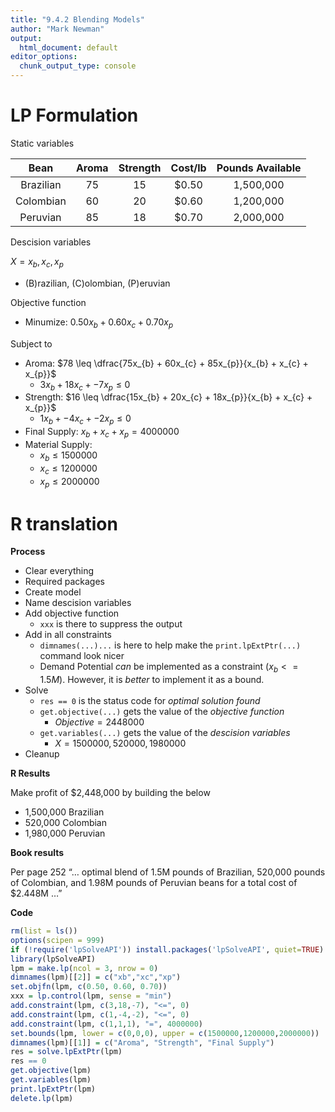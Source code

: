 ```yaml
---
title: "9.4.2 Blending Models"
author: "Mark Newman"
output:
  html_document: default
editor_options: 
  chunk_output_type: console
---
```


# LP Formulation

Static variables

Bean | Aroma | Strength | Cost/lb | Pounds Available
:--:|:--:|:--:|:--:|:--:
Brazilian | 75 | 15 | $0.50 | 1,500,000
Colombian | 60 | 20 | $0.60 | 1,200,000
Peruvian | 85 | 18 | $0.70 | 2,000,000

Descision variables

$X = x_{b}, x_{c}, x_{p}$

* (B)razilian, (C)olombian, (P)eruvian

Objective function

* Minumize: $0.50x_{b} + 0.60x_{c} + 0.70x_{p}$
  
Subject to

* Aroma: $78 \leq \dfrac{75x_{b} + 60x_{c} + 85x_{p}}{x_{b} + x_{c} + x_{p}}$
    * $3x_{b} + 18x_{c} + -7x_{p} \leq 0$
* Strength: $16 \leq \dfrac{15x_{b} + 20x_{c} + 18x_{p}}{x_{b} + x_{c} + x_{p}}$ 
    * $1x_{b} + -4x_{c} + -2x_{p} \leq 0$
* Final Supply: $x_{b} + x_{c} + x_{p} = 4000000$
* Material Supply:
    * $x_{b} \leq 1500000$
    * $x_{c} \leq 1200000$
    * $x_{p} \leq 2000000$
    
# R translation

**Process**

* Clear everything
* Required packages
* Create model
* Name descision variables
* Add objective function
    * `xxx` is there to suppress the output
* Add in all constraints
    * `dimnames(...)...` is here to help make the `print.lpExtPtr(...)` command look nicer
    * Demand Potential _can_ be implemented as a constraint ($x_{b} <= 1.5M$). However, it is _better_ to implement it as a bound.
* Solve
    * `res == 0` is the status code for _optimal solution found_
    * `get.objective(...)` gets the value of the _objective function_
        * $Objective = 2448000$
    * `get.variables(...)` gets the value of the _descision variables_
        * $X = 1500000,520000,1980000$
* Cleanup

**R Results**

Make profit of $2,448,000 by building the below

* 1,500,000 Brazilian
*  520,000 Colombian
* 1,980,000 Peruvian

**Book results**

Per page 252 "... optimal blend of 1.5M pounds of Brazilian, 520,000 pounds of Colombian, and 1.98M pounds of Peruvian beans for a total cost of $2.448M ..."

**Code**
```r
rm(list = ls())
options(scipen = 999)
if (!require('lpSolveAPI')) install.packages('lpSolveAPI', quiet=TRUE)
library(lpSolveAPI)
lpm = make.lp(ncol = 3, nrow = 0)
dimnames(lpm)[[2]] = c("xb","xc","xp")
set.objfn(lpm, c(0.50, 0.60, 0.70))
xxx = lp.control(lpm, sense = "min")
add.constraint(lpm, c(3,18,-7), "<=", 0)
add.constraint(lpm, c(1,-4,-2), "<=", 0)
add.constraint(lpm, c(1,1,1), "=", 4000000)
set.bounds(lpm, lower = c(0,0,0), upper = c(1500000,1200000,2000000))
dimnames(lpm)[[1]] = c("Aroma", "Strength", "Final Supply")
res = solve.lpExtPtr(lpm)
res == 0
get.objective(lpm)
get.variables(lpm)
print.lpExtPtr(lpm)
delete.lp(lpm)
```
